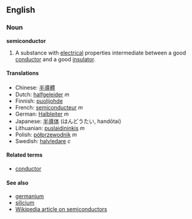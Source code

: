 ==English==

===Noun===
'''semiconductor'''

#A substance with [[electrical]] properties intermediate between a good [[conductor]] and a good [[insulator]].

====Translations====
*Chinese: [[半導體]]
*Dutch: [[halfgeleider]] ''m''
*Finnish: [[puolijohde]]
*French: [[semiconducteur]] ''m''
*German: [[Halbleiter]] ''m''
*Japanese: [[半導体]] (はんどうたい, handōtai)
*Lithuanian: [[puslaidininkis]] ''m''
*Polish: [[półprzewodnik]] ''m''
*Swedish: [[halvledare]] ''c''

====Related terms====
*[[conductor]]

====See also====
*[[germanium]]
*[[silicium]]
*[[w:Semiconductor|Wikipedia article on semiconductors]]